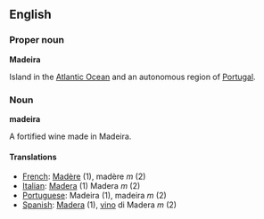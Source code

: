 ==English==

===Proper noun===
'''Madeira'''

Island in the [[Atlantic Ocean]] and an autonomous region of [[Portugal]].

===Noun===
'''madeira'''

A fortified wine made in Madeira.

====Translations====

*[[French]]: [[Madère]] (1), madère ''m'' (2)
*[[Italian]]: [[Madera]] (1) Madera ''m'' (2)
*[[Portuguese]]: Madeira (1), madeira ''m'' (2)
*[[Spanish]]: [[Madera]] (1), [[vino]] di Madera ''m'' (2)